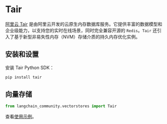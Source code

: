 # Tair

[阿里云 Tair](https://www.alibabacloud.com/help/en/tair/latest/what-is-tair) 是由阿里云开发的云原生内存数据库服务。它提供丰富的数据模型和企业级能力，以支持您的实时在线场景，同时完全兼容开源的 `Redis`。`Tair` 还引入了基于新型非易失性内存（NVM）存储介质的持久内存优化实例。

## 安装和设置

安装 Tair Python SDK：

```bash
pip install tair
```

## 向量存储

```python
from langchain_community.vectorstores import Tair
```

查看[使用示例](/docs/integrations/vectorstores/tair)。